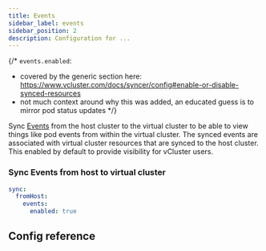 ```yaml
---
title: Events
sidebar_label: events
sidebar_position: 2
description: Configuration for ...
---
```



{/*
`events.enabled`:
- covered by the generic section here: https://www.vcluster.com/docs/syncer/config#enable-or-disable-synced-resources
- not much context around why this was added, an educated guess is to mirror pod status updates
*/}

Sync [Events](https://kubernetes.io/docs/reference/kubernetes-api/cluster-resources/event-v1/) from the host cluster to the virtual cluster to be able to view things like pod events from within the virtual cluster. The synced events are associated with virtual cluster resources that are synced to the host cluster. This enabled by default to provide visibility for vCluster users.

### Sync Events from host to virtual cluster
```YAML
sync:
  fromHost:
    events:
      enabled: true
```

## Config reference

<EnableSwitch/>
